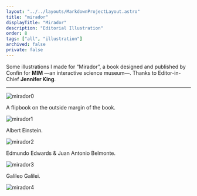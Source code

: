```yaml
---
layout: "../../layouts/MarkdownProjectLayout.astro"
title: "mirador"
displayTitle: "Mirador"
description: "Editorial Illustration"
order: 8
tags: ["all", "illustration"]
archived: false
private: false
---
```


Some illustrations I made for “Mirador”,
a book designed and published by Confín
for **MIM** —an interactive science museum—.
Thanks to Editor-in-Chief **Jennifer King**.

---


<section>
  <Image src={mirador0} alt="mirador0" />
</section>
<section>
  <p>A flipbook on the outside margin of the book.</p>
  <Image src={mirador1} alt="mirador1" />
</section>
<section>
  <p>Albert Einstein.</p>
  <Image src={mirador2} alt="mirador2" />
</section>
<section>
  <p>Edmundo Edwards & Juan Antonio Belmonte.</p>
  <Image src={mirador3} alt="mirador3" />
</section>
<section>
  <p>Galileo Galilei.</p>
  <Image src={mirador4} alt="mirador4" />
</section>
